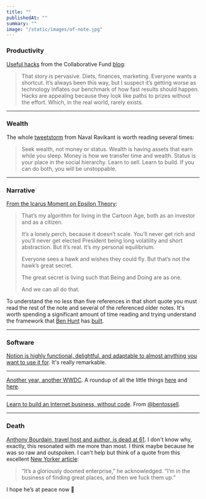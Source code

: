 ```yaml
---
title: ""
publishedAt: ""
summary: ""
image: "/static/images/of-note.jpg"
---
```


### Productivity

[Useful hacks](http://www.collaborativefund.com/blog/useful-hacks/) from
the Collaborative Fund [blog](http://www.collaborativefund.com/blog/):

> That story is pervasive. Diets, finances, marketing. Everyone wants a
> shortcut. It’s always been this way, but I suspect it’s getting worse
> as technology inflates our benchmark of how fast results should
> happen. Hacks are appealing because they look like paths to prizes
> without the effort. Which, in the real world, rarely exists.

* * * * *

### Wealth

The whole
[tweetstorm](https://twitter.com/naval/status/1002103360646823936) from
Naval Ravikant is worth reading several times:

> Seek wealth, not money or status. Wealth is having assets that earn
> while you sleep. Money is how we transfer time and wealth. Status is
> your place in the social hierarchy. Learn to sell. Learn to build. If
> you can do both, you will be unstoppable.

* * * * *

### Narrative

[From the Icarus Moment on Epsilon
Theory](http://www.epsilontheory.com/the-icarus-moment/):

> That’s my algorithm for living in the Cartoon Age, both as an investor
> and as a citizen.
>
> It’s a lonely perch, because it doesn’t scale. You’ll never get rich
> and you’ll never get elected President being long volatility and short
> abstraction. But it’s real. It’s my personal equilibrium.
>
> Everyone sees a hawk and wishes they could fly. But that’s not the
> hawk’s great secret.
>
> The great secret is living such that Being and Doing are as one.
>
> And we can all do that.

To understand the no less than five references in that short quote you
must read the rest of the note and several of the referenced older
notes. It's worth spending a significant amount of time reading and
trying understand the framework that [Ben
Hunt](http://investorfieldguide.com/hunt/) has
[built](http://www.epsilontheory.com/).

* * * * *

### Software

[Notion is highly functional, delightful, and adaptable to almost
anything you want to use it for](https://www.notion.so/). It's really
remarkable.

* * * * *

[Another year, another
WWDC](https://www.apple.com/apple-events/june-2018/). A roundup of all
the little things
[here](https://www.macstories.net/roundups/ios-12-and-watchos-5-a-roundup-of-all-the-little-things/)
and
[here](https://www.macstories.net/news/macos-mojave-a-roundup-of-all-the-little-things/).

* * * * *

[Learn to build an Internet business, without
code](https://www.newco.app/). From
[@bentossell](https://twitter.com/bentossell).

* * * * *

### Death

[Anthony Bourdain, travel host and author, is dead at
61](https://www.nytimes.com/2018/06/08/business/media/anthony-bourdain-dead.html).
I don't know why, exactly, this resonated with me more than most. I
think maybe because he was so raw and outspoken. I can't help but think
of a quote from this excellent [New Yorker
article](https://www.newyorker.com/magazine/2017/02/13/anthony-bourdains-moveable-feast):

> “It’s a gloriously doomed enterprise,” he acknowledged. “I’m in the
> business of finding great places, and then we fuck them up.”

I hope he’s at peace now 🙏
